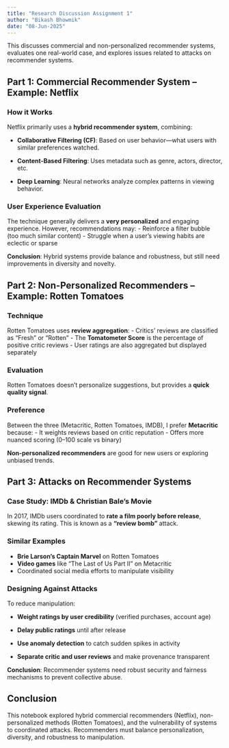 ---
title: "Research Discussion Assignment 1"
author: "Bikash Bhowmik"
date: "08-Jun-2025"
---


This discusses commercial and non-personalized recommender systems, evaluates one real-world case, and explores issues related to attacks on recommender systems.

## Part 1: Commercial Recommender System – Example: Netflix

### How it Works

Netflix primarily uses a **hybrid recommender system**, combining:

- **Collaborative Filtering (CF)**: Based on user behavior—what users with similar preferences watched.

- **Content-Based Filtering**: Uses metadata such as genre, actors, director, etc.

- **Deep Learning**: Neural networks analyze complex patterns in viewing behavior.

### User Experience Evaluation

The technique generally delivers a **very personalized** and engaging experience. However, recommendations may:
- Reinforce a filter bubble (too much similar content)
- Struggle when a user’s viewing habits are eclectic or sparse

**Conclusion**: Hybrid systems provide balance and robustness, but still need improvements in diversity and novelty.


## Part 2: Non-Personalized Recommenders – Example: Rotten Tomatoes

### Technique

Rotten Tomatoes uses **review aggregation**:
- Critics' reviews are classified as "Fresh" or "Rotten"
- The **Tomatometer Score** is the percentage of positive critic reviews
- User ratings are also aggregated but displayed separately

### Evaluation

Rotten Tomatoes doesn't personalize suggestions, but provides a **quick quality signal**.

### Preference

Between the three (Metacritic, Rotten Tomatoes, IMDB), I prefer **Metacritic** because:
- It weights reviews based on critic reputation
- Offers more nuanced scoring (0–100 scale vs binary)

**Non-personalized recommenders** are good for new users or exploring unbiased trends.


## Part 3: Attacks on Recommender Systems

### Case Study: IMDb & Christian Bale's Movie

In 2017, IMDb users coordinated to **rate a film poorly before release**, skewing its rating. This is known as a **"review bomb"** attack.

### Similar Examples

- **Brie Larson’s Captain Marvel** on Rotten Tomatoes
- **Video games** like "The Last of Us Part II" on Metacritic
- Coordinated social media efforts to manipulate visibility

### Designing Against Attacks

To reduce manipulation:

- **Weight ratings by user credibility** (verified purchases, account age)

- **Delay public ratings** until after release

- **Use anomaly detection** to catch sudden spikes in activity

- **Separate critic and user reviews** and make provenance transparent

**Conclusion**: Recommender systems need robust security and fairness mechanisms to prevent collective abuse.


## Conclusion

This notebook explored hybrid commercial recommenders (Netflix), non-personalized methods (Rotten Tomatoes), and the vulnerability of systems to coordinated attacks. Recommenders must balance personalization, diversity, and robustness to manipulation.



